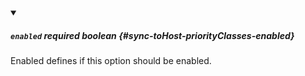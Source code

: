 
<details className="config-field" data-expandable="false" open>
<summary>

##### `enabled` <span className="config-field-required" data-required="false">required</span> <span className="config-field-type">boolean</span> <span className="config-field-default"></span> <span className="config-field-enum"></span> {#sync-toHost-priorityClasses-enabled}

Enabled defines if this option should be enabled.

</summary>



</details>

